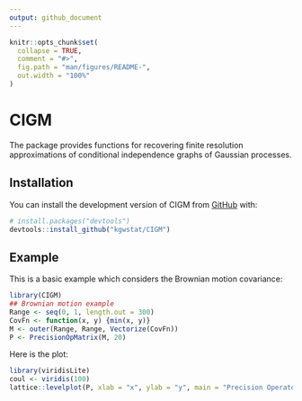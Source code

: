 ```yaml
---
output: github_document
---
```


<!-- README.md is generated from README.Rmd. Please edit that file -->

```r
knitr::opts_chunk$set(
  collapse = TRUE,
  comment = "#>",
  fig.path = "man/figures/README-",
  out.width = "100%"
)
```

# CIGM

<!-- badges: start -->
<!-- badges: end -->

The package provides functions for recovering finite resolution approximations of conditional independence graphs of Gaussian processes.

## Installation

You can install the development version of CIGM from [GitHub](https://github.com/) with:

``` r
# install.packages("devtools")
devtools::install_github("kgwstat/CIGM")
```

## Example

This is a basic example which considers the Brownian motion covariance:

```r
library(CIGM)
## Brownian motion example
Range <- seq(0, 1, length.out = 300)
CovFn <- function(x, y) {min(x, y)}
M <- outer(Range, Range, Vectorize(CovFn))
P <- PrecisionOpMatrix(M, 20)
```


Here is the plot:
```r
library(viridisLite)
coul <- viridis(100)
lattice::levelplot(P, xlab = "x", ylab = "y", main = "Precision Operator Matrix for Brownian Motion", col.regions = coul)
```

